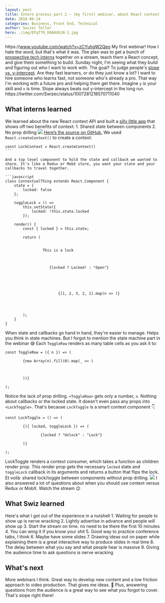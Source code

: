 ```yaml
---
layout: post
title: Intern process part 2 – (my first) webinar, about React context
date: 2018-06-14
categories: Business, Front End, Technical
author: Swizec Teller
hero: ./img/DfqT70_U8AAUGiN-1.jpg
---
```


https&#x3A;//www.youtube.com/watch?v=zCYuhqW2Qeo My first webinar! How I hate the word, but that's what it was. The plan was to get a bunch of [prospective tech interns](https://swizec.com/blog/tech-intern-job/swizec/8454) together on a stream, teach them a React concept, and give them something to build. Sunday night, I'm seeing what they build and figuring out who I want to work with. The goal? To judge people's [slope vs. y-intercept](http://qr.ae/TUphry). Are they fast learners, or do they just know a lot? I want to hire someone who learns fast, not someone who's already a pro. That way I'm working with a future pro and helping them get there. Imagine `y` is your skill and `x` is time. Slope always beats out y-intercept in the long run. https&#x3A;//twitter.com/Swizec/status/1007281218570711040

## What interns learned

We learned about the new React context API and built a [silly little app](https://swizec.github.io/react-context-example/) that shows off two benefits of context: 1. Shared state between components 2. No prop drilling [![](./img/context-app.gif)](https://swizec.github.io/react-context-example/) [Here’s the source on GitHub.](https://github.com/Swizec/react-context-example) We used `React.createContext()` to create a context:

    const LockContext = React.createContext()
    ```

    And a top level component to hold the state and callback we wanted to share. It's like a Redux or MobX store, you want your state and your callbacks to travel together.

    ```javascript
    class ContextualThing extends React.Component {
        state = {
            locked: false
        };

        toggleLock = () =>
            this.setState({
                locked: !this.state.locked
            });

        render() {
            const { locked } = this.state;

            return (
                

                     This is a lock 
                    


                        {locked ? Locked! : "Open"}
                    


                    
                        
                            {[1, 2, 3, 2, 1].map(n => )}
                        
                    
                

            );
        }
    }

When state and callbacks go hand in hand, they're easier to manage. Helps you think in state machines. But I forgot to mention the state machine part in the webinar 😅 Each `ToggleRow` renders as many table cells as you ask it to:

    const ToggleRow = ({ n }) => (
        
            {new Array(n).fill(0).map(_ => (
                
                    
                
            ))}
        
    );

Notice the lack of prop drilling. `<ToggleRow>` gets only a number, `n`. Nothing about callbacks or the locked state. It doesn't even pass any props into `<LockToggle>`. That's because `LockToggle` is a smart context component 👇

    const LockToggle = () => (
        
            {({ locked, toggleLock }) => (
                
                    {locked ? "Unlock" : "Lock"}
                
            )}
        
    );

LockToggle renders a context consumer, which takes a function as children render prop. This render prop gets the necessary `locked` state and `toggleLock` callback in its arguments and returns a button that flips the lock. Et voilà: shared lock/toggle between components without prop drilling. ![](./img/giphy.gif) I also answered a lot of questions about when you should use context versus Redux or MobX. Watch the stream 😉

## What Swiz learned

Here's what I got out of the experience in a nutshell 1. Waiting for people to show up is nerve wracking 2. Lightly advertise in advance and people _will_ show up 3. Start the stream on time. no need to be there the first 10 minutes 4. You can wing it if you know your shit 5. Good way to practice conference talks, I think 6. Maybe have some slides 7. Drawing ideas out on paper while explaining them is a great interactive way to produce slides in real time 8. The delay between what you say and what people hear is massive 9. Giving the audience time to ask questions is nerve wracking

## What's next

More webinars I think. Great way to develop new content and a low friction approach to video production. That gives me ideas. 🤔 Plus, answering questions from the audience is a great way to see what you forgot to cover. That's slope right there!
